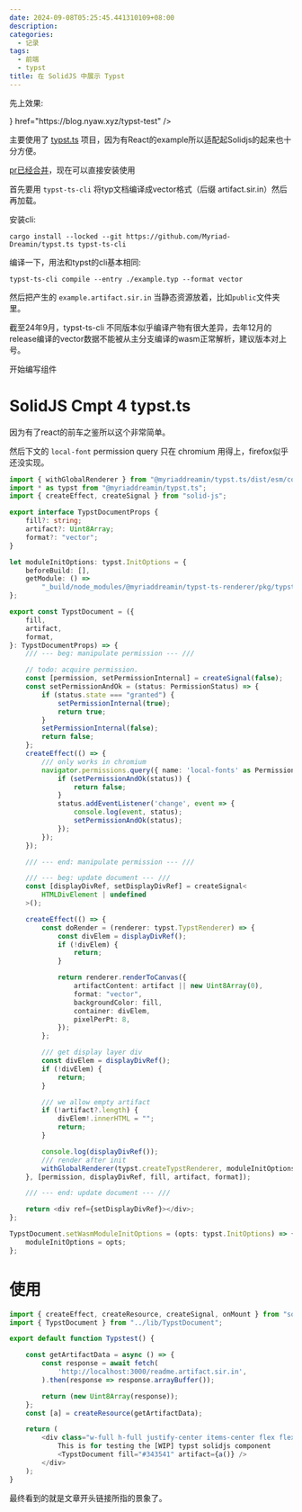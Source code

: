 ```yaml
---
date: 2024-09-08T05:25:45.441310109+08:00
description:
categories:
  - 记录
tags:
  - 前端
  - typst
title: 在 SolidJS 中展示 Typst
---
```


先上效果:

<div class="w-60 mx-auto">
  <QuickLinks title="传送门" icon={() => <div class="i-material-symbols:captive-portal w-10 h-10 text-sprout-500" />} href="https://blog.nyaw.xyz/typst-test" />
</div>

主要使用了 [typst.ts](https://github.com/Myriad-Dreamin/typst.ts) 项目，因为有React的example所以适配起Solidjs的起来也十分方便。

<Emph type="note">[pr已经合并](https://github.com/Myriad-Dreamin/typst.ts/pull/584)，现在可以直接安装使用</Emph>

首先要用 `typst-ts-cli` 将typ文档编译成vector格式（后缀 artifact.sir.in）然后再加载。

安装cli:
```shell
cargo install --locked --git https://github.com/Myriad-Dreamin/typst.ts typst-ts-cli
```

编译一下，用法和typst的cli基本相同:

```shell title="typst Project Dir"
typst-ts-cli compile --entry ./example.typ --format vector
```

然后把产生的 `example.artifact.sir.in` 当静态资源放着，比如`public`文件夹里。


<Emph type="tips">截至24年9月，typst-ts-cli 不同版本似乎编译产物有很大差异，去年12月的release编译的vector数据不能被从主分支编译的wasm正常解析，建议版本对上号。</Emph>

开始编写组件

# SolidJS Cmpt 4 typst.ts

因为有了react的前车之鉴所以这个非常简单。

然后下文的 `local-font` permission query 只在 chromium 用得上，firefox似乎还没实现。

```ts title="TypstDocument.ts"
import { withGlobalRenderer } from "@myriaddreamin/typst.ts/dist/esm/contrib/global-renderer.mjs";
import * as typst from "@myriaddreamin/typst.ts";
import { createEffect, createSignal } from "solid-js";

export interface TypstDocumentProps {
	fill?: string;
	artifact?: Uint8Array;
	format?: "vector";
}

let moduleInitOptions: typst.InitOptions = {
	beforeBuild: [],
	getModule: () =>
		"_build/node_modules/@myriaddreamin/typst-ts-renderer/pkg/typst_ts_renderer_bg.wasm",
};

export const TypstDocument = ({
	fill,
	artifact,
	format,
}: TypstDocumentProps) => {
	/// --- beg: manipulate permission --- ///

	// todo: acquire permission.
	const [permission, setPermissionInternal] = createSignal(false);
	const setPermissionAndOk = (status: PermissionStatus) => {
		if (status.state === "granted") {
			setPermissionInternal(true);
			return true;
		}
		setPermissionInternal(false);
		return false;
	};
	createEffect(() => {
		/// only works in chromium
		navigator.permissions.query({ name: 'local-fonts' as PermissionName }).then(status => {
			if (setPermissionAndOk(status)) {
				return false;
			}
			status.addEventListener('change', event => {
				console.log(event, status);
				setPermissionAndOk(status);
			});
		});
	});

	/// --- end: manipulate permission --- ///

	/// --- beg: update document --- ///
	const [displayDivRef, setDisplayDivRef] = createSignal<
		HTMLDivElement | undefined
	>();

	createEffect(() => {
		const doRender = (renderer: typst.TypstRenderer) => {
			const divElem = displayDivRef();
			if (!divElem) {
				return;
			}

			return renderer.renderToCanvas({
				artifactContent: artifact || new Uint8Array(0),
				format: "vector",
				backgroundColor: fill,
				container: divElem,
				pixelPerPt: 8,
			});
		};

		/// get display layer div
		const divElem = displayDivRef();
		if (!divElem) {
			return;
		}

		/// we allow empty artifact
		if (!artifact?.length) {
			divElem!.innerHTML = "";
			return;
		}

		console.log(displayDivRef());
		/// render after init
		withGlobalRenderer(typst.createTypstRenderer, moduleInitOptions, doRender);
	}, [permission, displayDivRef, fill, artifact, format]);

	/// --- end: update document --- ///

	return <div ref={setDisplayDivRef}></div>;
};

TypstDocument.setWasmModuleInitOptions = (opts: typst.InitOptions) => {
	moduleInitOptions = opts;
};
```


# 使用

```ts title="e.g. page.tsx"
import { createEffect, createResource, createSignal, onMount } from "solid-js";
import { TypstDocument } from "../lib/TypstDocument";

export default function Typstest() {

	const getArtifactData = async () => {
		const response = await fetch(
			'http://localhost:3000/readme.artifact.sir.in',
		).then(response => response.arrayBuffer());

		return (new Uint8Array(response));
	};
	const [a] = createResource(getArtifactData);

	return (
		<div class="w-full h-full justify-center items-center flex flex-col">
			This is for testing the [WIP] typst solidjs component
			<TypstDocument fill="#343541" artifact={a()} />
		</div>
	);
}
```

最终看到的就是文章开头链接所指的景象了。
